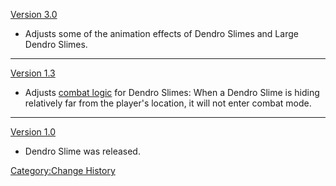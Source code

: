 [[Version 3.0]]
* Adjusts some of the animation effects of Dendro Slimes and Large Dendro Slimes.
----
[[Version 1.3]]
*Adjusts [[Aggravation|combat logic]] for Dendro Slimes: When a Dendro Slime is hiding relatively far from the player's location, it will not enter combat mode.
----
[[Version 1.0]]
*Dendro Slime was released.
<noinclude>[[Category:Change History]]</noinclude>